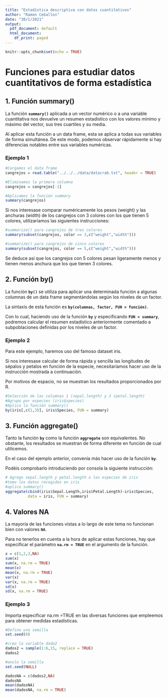 ```yaml
---
title: "Estadística descriptiva con datos cuantitativos"
author: "Ramon Ceballos"
date: "30/1/2021"
output:
  pdf_document: default
  html_document:
    df_print: paged
---
```


```r
knitr::opts_chunk$set(echo = TRUE)
```

# Funciones para estudiar datos cuantitativos de forma estadística 

## 1. **Función summary()**

La función **`summary()`** aplicada a un vector numérico o a una variable cuantitativa nos devuelve un resumen estadístico con los valores mínimo y máximo del vector, sus tres cuartiles y su media.

Al aplicar esta función a un data frame, esta se aplica a todas sus variables de forma simultánea. De este modo, podemos observar rápidamente si hay diferencias notables entre sus variables numéricas.

### Ejemplo 1

```r
#Cargamos el data frame
cangrejos = read.table("../../../data/datacrab.txt", header = TRUE) 

#Eliminamos la primera columna
cangrejos = cangrejos[-1] 

#Aplicamos la función summary
summary(cangrejos) 
```

Si nos interesase comparar numéricamente los pesos (weight) y las anchuras (width) de los cangrejos con 3 colores con los que tienen 5 colores, utilizaríamos las siguientes instrucciones:

```r
#summarize() para cangrejos de tres colores
summary(subset(cangrejos, color == 3,c("weight","width")))

```

```r
#summarize() para cangrejos de cinco colores
summary(subset(cangrejos, color == 5,c("weight","width")))
```

Se deduce así que los cangrejos con 5 colores pesan ligeramente menos y tienen menos anchura que los que tienen 3 colores. 

## 2. **Función by()**

La función **`by()`** se utiliza para aplicar una determinada función a algunas columnas de un data frame segmentándolas según los niveles de un factor.

La sintaxis de esta función es **`by(columnas, factor, FUN = función)`**.

Con lo cual, haciendo uso de la función **`by`** y especificando **`FUN = summary`**, podremos calcular el resumen estadístico anteriormente comentado a subpoblaciones definidas por los niveles de un factor.

### Ejemplo 2

Para este ejemplo, haremos uso del famoso dataset iris.

Si nos interesase calcular de forma rápida y sencilla las longitudes de sépalos y petalos en función de la especie, necesitaríamos hacer uso de la instrucción mostrada a continuación. 

Por motivos de espacio, no se muestran los resultados proporcionados por R.

```r
#Selección de las columnas 1 (sepal.length) y 3 (petal.length)
#Agrupo por especies (iris$species)
#Aplico la función summary()
by(iris[,c(1,3)], iris$Species, FUN = summary)
```

## 3. **Función aggregate()**

Tanto la función **`by`** como la función **`aggregate`** son equivalentes. No obstante, los resultados se muestran de forma diferente en función de cual utilicemos.

En el caso del ejemplo anterior, convenía más hacer uso de la función **`by`**.

Podéis comprobarlo introduciendo por consola la siguiente instrucción:

```r
# Agrego sepal.length y petal.length a las especies de iris
#tomo los datos recogidos en iris
#aplico summary()
aggregate(cbind(iris$Sepal.Length,iris$Petal.Length)~iris$Species, 
          data = iris, FUN = summary)
```

## 4. Valores NA

La mayoría de las funciones vistas a lo largo de este tema no funcionan bien con valores **`NA`**.

Para no tenerlos en cuenta a la hora de aplicar estas funciones, hay que especificar el parámetro **`na.rm = TRUE`** en el argumento de la función.

```r
x = c(1,2,3,NA)
sum(x)
sum(x, na.rm = TRUE)
mean(x)
mean(x, na.rm = TRUE)
var(x)
var(x, na.rm = TRUE)
sd(x)
sd(x, na.rm = TRUE)
```

### Ejemplo 3

Importa especificar na.rm =TRUE en las diversas funciones que empleemos para obtener medidas estadísticas.

```r
#Defino una semilla
set.seed(0)

#creo la variable dado2
dados2 = sample(1:6,15, replace = TRUE)
dados2

#anulo la semilla
set.seed(NULL)
```

```r
dadosNA = c(dados2,NA)
dadosNA
mean(dadosNA)
mean(dadosNA, na.rm = TRUE)
```



